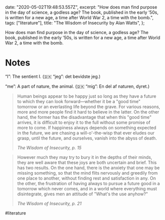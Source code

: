 

  date: "2020-05-02T19:48:53.557Z",
  excerpt:
    "How does man find purpose in the day of science, a godless age? The book, published in the early ’50s, is written for a new age, a time after World War 2, a time with the bomb.",
  tags: ["literature"],
  title: "The Wisdom of Insecurity by Alan Watts",
};

How does man find purpose in the day of science, a godless age? The book, published in the early ’50s, is written for a new age, a time after World War 2, a time with the bomb.

# Notes

“I”: The sentient I. (🇩🇰 “jeg”: det bevidste jeg.)

“me”: A part of nature, the animal. (🇩🇰 “mig”: En del af naturen, dyret.)

> Human beings appear to be happy just so long as they have a future to which they can look forward—whether it be a "good time" tomorrow or an everlasting life beyond the grave. For various reasons, more and more people find it hard to believe  in the latter.
> On the other hand, the former has the disadvantage that when this "good time" arrives, it is difficult to enjoy it to the full without some promise of more to come. If happiness always depends on something expected in the future, we are chasing a will-o'-the-wisp that ever eludes our grasp, until the future, and ourselves, vanish into the abyss of death.
>
> <cite>The Wisdom of Insecurity, p. 15</cite>

> However much they may try to bury it in the depths of their minds, they are well aware that these joys are both uncertain and brief. This has two results. On the one hand, there is the anxiety that one may be missing something, so that the mind flits nervously and greedily from one place to another, without finding rest and satisfaction in any. On the other, the frustration of having always to pursue a future good in a tomorrow which never comes, and in a world where everything must disintegrate, gives men an attitude of "What's the use anyhow?"
>
> <cite>The Wisdom of Insecurity, p. 21</cite>

#literature
